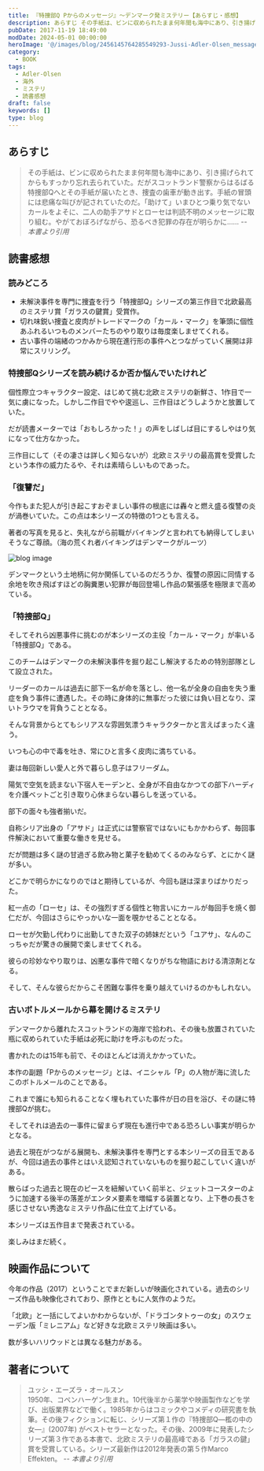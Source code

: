 ```yaml
---
title: 『特捜部Q Pからのメッセージ』～デンマーク発ミステリー【あらすじ・感想】
description: あらすじ その手紙は、ビンに収められたまま何年間も海中にあり、引き揚げられてからもすっかり忘れ去られていた。だがスコットランド警察からはるばる特捜部Qへとその手紙が届いたとき、捜査の歯車が動き出す。手紙の冒頭には悲痛な叫びが記されていたのだ。
pubDate: 2017-11-19 18:49:00
modDate: 2024-05-01 00:00:00
heroImage: '@/images/blog/2456145764285549293-Jussi-Adler-Olsen_message-from-p.webp'
category:
  - BOOK
tags:
  - Adler-Olsen
  - 海外
  - ミステリ
  - 読書感想
draft: false
keywords: []
type: blog
---
```



## あらすじ

> その手紙は、ビンに収められたまま何年間も海中にあり、引き揚げられてからもすっかり忘れ去られていた。だがスコットランド警察からはるばる特捜部Qへとその手紙が届いたとき、捜査の歯車が動き出す。手紙の冒頭には悲痛な叫びが記されていたのだ。「助けて」いまひとつ乗り気でないカールをよそに、二人の助手アサドとローセは判読不明のメッセージに取り組む。やがておぼろげながら、恐るべき犯罪の存在が明らかに…… <cite>-- 本書より引用</cite>

## 読書感想

### 読みどころ

- 未解決事件を専門に捜査を行う「特捜部Q」シリーズの第三作目で北欧最高のミステリ賞「ガラスの鍵賞」受賞作。
- 切れ味鋭い捜査と皮肉がトレードマークの「カール・マーク」を筆頭に個性あふれるいつものメンバーたちのやり取りは毎度楽しませてくれる。
- 古い事件の端緒のつかみから現在進行形の事件へとつながっていく展開は非常にスリリング。

### 特捜部Qシリーズを読み続けるか否か悩んでいたけれど

個性際立つキャラクター設定、はじめて挑む北欧ミステリの新鮮さ、1作目で一気に虜になった。しかし二作目でやや逡巡し、三作目はどうしようかと放置していた。

<BlogCard
  title='『特捜部Ｑ 檻の中の女』 ～デンマーク発のミステリーシリーズ～ 【読書感想・あらすじ】'
  description='特捜部Ｑ―檻の中の女― (ユッシ・エーズラ・オールスン) のあらすじと感想。捜査への情熱をすっかり失っていたコペンハーゲン警察のはみ出し刑事カール・マークは新設部署の統率を命じられた。とはいってもオフィスは窓もない地下室、部下はシリア系の変人アサドの一人だけだったが。'
  url='https://www.neputa-note.net/2017/04/blog-post_23/'
  domain='www.neputa-note.net'
/>

<BlogCard
  title='『特捜部Q キジ殺し』 ～デンマーク発のミステリーシリーズ～ 【読書感想・あらすじ】'
  description='特捜部Q―キジ殺し― (ユッシ・エーズラ・オールスン)  あらすじと感想。いったいこの書類はどこから送られてきたんだ？　いつのまにか特捜部Ｑのデスクに置かれていた20年も前の事件の書類。18歳と17歳の兄妹が惨殺された事件だが、その後犯人は自首して服役中。つまり未解決事件ではない。'
  url='https://www.neputa-note.net/2017/06/q/'
  domain='www.neputa-note.net'
/>

だが読書メーターでは「おもしろかった！」の声をしばしば目にするしやはり気になって仕方なかった。

三作目にして（その凄さは詳しく知らないが）北欧ミステリの最高賞を受賞したという本作の威力たるや、それは素晴らしいものであった。

### 「復讐だ」

今作もまた犯人が引き起こすおぞましい事件の根底には轟々と燃え盛る復讐の炎が渦巻いていた。この点は本シリーズの特徴の1つとも言える。

著者の写真を見ると、失礼ながら前職がバイキングと言われても納得してしまいそうなご尊顔。（海の荒くれ者バイキングはデンマークがルーツ）

![blog image](@/images/blog/2456145764285549293-Jussi-Adler-Olsen-min.webp)

デンマークという土地柄に何か関係しているのだろうか、復讐の原因に同情する余地を吹き飛ばすほどの胸糞悪い犯罪が毎回登場し作品の緊張感を極限まで高めている。

### 「特捜部Q」

そしてそれら凶悪事件に挑むのが本シリーズの主役「カール・マーク」が率いる「特捜部Q」である。

このチームはデンマークの未解決事件を掘り起こし解決するための特別部隊として設立された。

リーダーのカールは過去に部下一名が命を落とし、他一名が全身の自由を失う重症を負う事件に遭遇した。その時に身体的に無事だった彼には負い目となり、深いトラウマを背負うこととなる。

そんな背景からとてもシリアスな雰囲気漂うキャラクターかと言えばまったく違う。

いつも心の中で毒を吐き、常にひと言多く皮肉に満ちている。

妻は毎回新しい愛人と外で暮らし息子はフリーダム。

陽気で空気を読まない下宿人モーデンと、全身が不自由なかつての部下ハーディを介護ベットごと引き取り心休まらない暮らしを送っている。

部下の面々も強者揃いだ。

自称シリア出身の「アサド」は正式には警察官ではないにもかかわらず、毎回事件解決において重要な働きを見せる。

だが問題は多く謎の甘過ぎる飲み物と菓子を勧めてくるのみならず、とにかく謎が多い。

どこかで明らかになりのではと期待しているが、今回も謎は深まりばかりだった。

紅一点の「ローセ」は、その強烈すぎる個性と物言いにカールが毎回手を焼く御仁だが、今回はさらにやっかいな一面を覗かせることとなる。

ローセが欠勤し代わりに出勤してきた双子の姉妹だという「ユアサ」、なんのこっちゃだが驚きの展開で楽しませてくれる。

彼らの珍妙なやり取りは、凶悪な事件で暗くなりがちな物語における清涼剤となる。

そして、そんな彼らだからこそ困難な事件を乗り越えていけるのかもしれない。

### 古いボトルメールから幕を開けるミステリ

デンマークから離れたスコットランドの海岸で拾われ、その後も放置されていた瓶に収められていた手紙は必死に助けを呼ぶものだった。

書かれたのは15年も前で、そのほとんどは消えかかっていた。

本作の副題「Pからのメッセージ」とは、イニシャル「P」の人物が海に流したこのボトルメールのことである。

これまで誰にも知られることなく埋もれていた事件が日の目を浴び、その謎に特捜部Qが挑む。

そしてそれは過去の一事件に留まらず現在も進行中である恐ろしい事実が明らかとなる。

過去と現在がつながる展開も、未解決事件を専門とする本シリーズの目玉であるが、今回は過去の事件とはいえ認知されていないものを掘り起こしていく違いがある。

散らばった過去と現在のピースを紐解いていく前半と、ジェットコースターのように加速する後半の落差がエンタメ要素を増幅する装置となり、上下巻の長さを感じさせない秀逸なミステリ作品に仕立て上げている。

本シリーズは五作目まで発表されている。

楽しみはまだ続く。

<div class='not-prose'>
  <div data-vc_mylinkbox_id='886760523'></div>
</div>
<div class='not-prose'>
  <div data-vc_mylinkbox_id='886760527'></div>
</div>

## 映画作品について

今年の作品（2017）ということでまだ新しいが映画化されている。過去のシリーズ作品も映像化されており、原作とともに人気作のようだ。

「北欧」と一括にしてよいかわからないが、「ドラゴンタトゥーの女」のスウェーデン版「ミレニアム」など好きな北欧ミステリ映画は多い。

数が多いハリウッドとは異なる魅力がある。

<div class='not-prose'>
  <div data-vc_mylinkbox_id='886760530'></div>
</div>

## 著者について

> ユッシ・エーズラ・オールスン<br />
> 1950年、コペンハーゲン生まれ。10代後半から薬学や映画製作などを学び、出版業界などで働く。1985年からはコミックやコメディの研究書を執筆。その後フィクションに転じ、シリーズ第１作の『特捜部Q―檻の中の女―』(2007年)
> がベストセラーとなった。その後、2009年に発表したシリーズ第３作である本書で、北欧ミステリの最高峰である「ガラスの鍵」賞を受賞している。シリーズ最新作は2012年発表の第５作Marco Effekten。 <cite>-- 本書より引用</cite>
